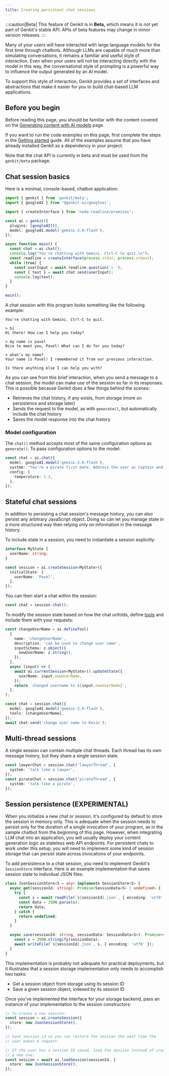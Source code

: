 ```yaml
---
title: Creating persistent chat sessions
---
```



:::caution[Beta]
This feature of Genkit is in **Beta,** which means it is not yet part of Genkit's stable API. APIs of beta features may change in minor version releases.
:::

Many of your users will have interacted with large language models for the first
time through chatbots. Although LLMs are capable of much more than simulating
conversations, it remains a familiar and useful style of interaction. Even when
your users will not be interacting directly with the model in this way, the
conversational style of prompting is a powerful way to influence the output
generated by an AI model.

To support this style of interaction, Genkit provides a set of interfaces and
abstractions that make it easier for you to build chat-based LLM applications.

## Before you begin

Before reading this page, you should be familiar with the content covered on the
[Generating content with AI models](/docs/models) page.

If you want to run the code examples on this page, first complete the steps in
the [Getting started](/docs/get-started) guide. All of the examples assume that you
have already installed Genkit as a dependency in your project.

Note that the chat API is currently in beta and must be used from the
`genkit/beta` package.

## Chat session basics

<ExampleLink
  title="Simple Chatbot"
  description="View a live example of a simple chatbot built with Genkit."
  example="chatbot-simple"
  target="_blank"
/>

Here is a minimal, console-based, chatbot application:

```ts
import { genkit } from 'genkit/beta';
import { googleAI } from '@genkit-ai/googleai';

import { createInterface } from 'node:readline/promises';

const ai = genkit({
  plugins: [googleAI()],
  model: googleAI.model('gemini-2.0-flash'),
});

async function main() {
  const chat = ai.chat();
  console.log("You're chatting with Gemini. Ctrl-C to quit.\n");
  const readline = createInterface(process.stdin, process.stdout);
  while (true) {
    const userInput = await readline.question('> ');
    const { text } = await chat.send(userInput);
    console.log(text);
  }
}

main();
```

A chat session with this program looks something like the following example:

```
You're chatting with Gemini. Ctrl-C to quit.

> hi
Hi there! How can I help you today?

> my name is pavel
Nice to meet you, Pavel! What can I do for you today?

> what's my name?
Your name is Pavel! I remembered it from our previous interaction.

Is there anything else I can help you with?
```

As you can see from this brief interaction, when you send a message to a chat
session, the model can make use of the session so far in its responses. This is
possible because Genkit does a few things behind the scenes:

- Retrieves the chat history, if any exists, from storage (more on persistence
  and storage later)
- Sends the request to the model, as with `generate()`, but automatically
  include the chat history
- Saves the model response into the chat history

### Model configuration

The `chat()` method accepts most of the same configuration options as
`generate()`. To pass configuration options to the model:

```ts
const chat = ai.chat({
  model: googleAI.model('gemini-2.0-flash'),
  system: "You're a pirate first mate. Address the user as Captain and assist " + 'them however you can.',
  config: {
    temperature: 1.3,
  },
});
```

## Stateful chat sessions

In addition to persisting a chat session's message history, you can also persist
any arbitrary JavaScript object. Doing so can let you manage state in a more
structured way then relying only on information in the message history.

To include state in a session, you need to instantiate a session explicitly:

```ts
interface MyState {
  userName: string;
}

const session = ai.createSession<MyState>({
  initialState: {
    userName: 'Pavel',
  },
});
```

You can then start a chat within the session:

```ts
const chat = session.chat();
```

To modify the session state based on how the chat unfolds, define
[tools](/docs/tool-calling) and include them with your requests:

```ts
const changeUserName = ai.defineTool(
  {
    name: 'changeUserName',
    description: 'can be used to change user name',
    inputSchema: z.object({
      newUserName: z.string(),
    }),
  },
  async (input) => {
    await ai.currentSession<MyState>().updateState({
      userName: input.newUserName,
    });
    return `changed username to ${input.newUserName}`;
  },
);
```

```ts
const chat = session.chat({
  model: googleAI.model('gemini-2.0-flash'),
  tools: [changeUserName],
});
await chat.send('change user name to Kevin');
```

## Multi-thread sessions

A single session can contain multiple chat threads. Each thread has its own
message history, but they share a single session state.

```ts
const lawyerChat = session.chat('lawyerThread', {
  system: 'talk like a lawyer',
});
const pirateChat = session.chat('pirateThread', {
  system: 'talk like a pirate',
});
```

## Session persistence (EXPERIMENTAL)

When you initialize a new chat or session, it's configured by default to store
the session in memory only. This is adequate when the session needs to persist
only for the duration of a single invocation of your program, as in the sample
chatbot from the beginning of this page. However, when integrating LLM chat into
an application, you will usually deploy your content generation logic as
stateless web API endpoints. For persistent chats to work under this setup, you
will need to implement some kind of session storage that can persist state
across invocations of your endpoints.

To add persistence to a chat session, you need to implement Genkit's
`SessionStore` interface. Here is an example implementation that saves session
state to individual JSON files:

```ts
class JsonSessionStore<S = any> implements SessionStore<S> {
  async get(sessionId: string): Promise<SessionData<S> | undefined> {
    try {
      const s = await readFile(`${sessionId}.json`, { encoding: 'utf8' });
      const data = JSON.parse(s);
      return data;
    } catch {
      return undefined;
    }
  }

  async save(sessionId: string, sessionData: SessionData<S>): Promise<void> {
    const s = JSON.stringify(sessionData);
    await writeFile(`${sessionId}.json`, s, { encoding: 'utf8' });
  }
}
```

This implementation is probably not adequate for practical deployments, but it
illustrates that a session storage implementation only needs to accomplish two
tasks:

- Get a session object from storage using its session ID
- Save a given session object, indexed by its session ID

Once you've implemented the interface for your storage backend, pass an instance
of your implementation to the session constructors:

```ts
// To create a new session:
const session = ai.createSession({
  store: new JsonSessionStore(),
});

// Save session.id so you can restore the session the next time the
// user makes a request.
```

```ts
// If the user has a session ID saved, load the session instead of creating
// a new one:
const session = await ai.loadSession(sessionId, {
  store: new JsonSessionStore(),
});
```
